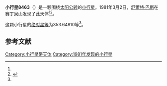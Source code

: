 {{Infobox planet
| bgcolour = #FFFFC0
| name = 8463 Naomimurdoch
| symbol = 
| image = 
| caption = 
| discovery = yes
| discovery_ref = 
| discoverer = [[舒爾特·巴斯|舒爾特·巴斯]]
| discovery_site = [[赛丁泉山|赛丁泉山]] 
| discovered = 1981年3月2日
| designations = yes
| mp_name = 
| named_after = 
| alt_names = 
| mp_category = [[主带小行星|主带小行星]]
| orbit_ref = <ref name="a">[http://ssd.jpl.nasa.gov/sbdb.cgi?sstr=8463 8463 Naomimurdoch] {{Wayback|url=http://ssd.jpl.nasa.gov/sbdb.cgi?sstr=8463 |date=20110609193554 }}，小行星數據庫瀏覽器（JPL Small-Body Database Browser）－[[美国国家航空航天局|美国国家航空航天局]]喷气推进实验室</ref>
| epoch = 2456400.5 (2013年4月18日更新)
| aphelion = {{convert|3.7503999|AU|km|3|abbr=on|lk=out}}
| perihelion = {{convert|2.6430625|AU|km|3|abbr=on}}
| semimajor = {{convert|3.1967312|AU|km|3|abbr=on}}
| eccentricity = 0.1731984
| period = 2087.649621 [[日|日]]<br />5.72[[儒略年|儒略年]]
| avg_speed = 
| inclination = 2.66756
| asc_node = 138.04080
| mean_anomaly = 
| arg_peri = 353.64810
| satellites = 
| physical_characteristics = yes
| dimensions = 
| mass = 
| density = 
| surface_grav = 
| escape_velocity = 
| sidereal_day = 
| axial_tilt = 
| pole_ecliptic_lat = 
| pole_ecliptic_lon = 
| albedo = 
| temperatures= 
| temp_name1 = 
| mean_temp_1 = 
| max_temp_1 = 
| temp_name2 = 
| max_temp_2 = 
| spectral_type = 
| abs_magnitude = 353.64810
}}

'''小行星8463'''（{{lang-en|8463 Naomimurdoch}}）是一颗围绕[[太阳|太阳]][[公转|公转]]的[[小行星|小行星]]。1981年3月2日，[[舒爾特·巴斯|舒爾特·巴斯]]在赛丁泉山发现了此天体<ref name="a" /><ref>{{cite news|title=小行星列表|url=http://cfa-www.harvard.edu/iau/lists/NumberedMPs.txt|accessdate=2013-07-08|newspaper=哈佛大学|archive-date=2008-05-17|archive-url=https://web.archive.org/web/20080517010638/http://cfa-www.harvard.edu/iau/lists/NumberedMPs.txt|dead-url=no}}</ref>。

这颗小行星的[[绝对星等|绝对星等]]为353.64810等<ref name="a" />。

==参考文献==
{{reflist}}
{{Minor Planet Number|[[小行星8462|小行星8462]]|[[小行星8464|小行星8464]]}}

{{小天体}}

[[Category:小行星带天体|Category:小行星带天体]]
[[Category:1981年发现的小行星|Category:1981年发现的小行星]]

{{asteroid-stub}}